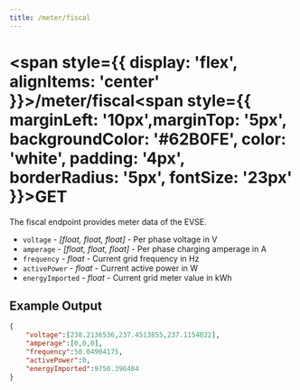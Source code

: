 ```yaml
---
title: /meter/fiscal
---
```


# 
# <span style={{ display: 'flex', alignItems: 'center' }}>/meter/fiscal<span style={{ marginLeft: '10px',marginTop: '5px', backgroundColor: '#62B0FE', color: 'white', padding: '4px', borderRadius: '5px', fontSize: '23px' }}>GET</span></span>

The fiscal endpoint provides meter data of the EVSE.

- `voltage` - *\[float, float, float\]* - Per phase voltage in V
- `amperage` - *\[float, float, float\]*  - Per phase charging amperage in A
- `frequency` - *float* - Current grid frequency in Hz
- `activePower` - *float* - Current active power in W
- `energyImported` - *float* - Current grid meter value in kWh

## Example Output

```json title="pulsatrix/secc/A0123B4567C8/meter/fiscal"
{
    "voltage":[238.2136536,237.4513855,237.1154022],
    "amperage":[0,0,0],
    "frequency":50.04904175,
    "activePower":0,
    "energyImported":9750.396484
}

```
